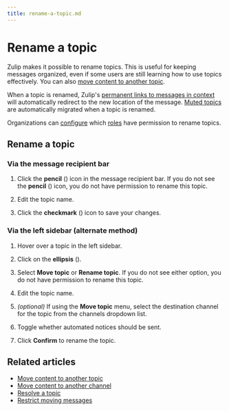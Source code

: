 ```yaml
---
title: rename-a-topic.md
---
```


# Rename a topic

Zulip makes it possible to rename topics. This is useful for keeping messages
organized, even if some users are still learning how to use topics effectively.
You can also [move content to another
topic](/help/move-content-to-another-topic).

When a topic is renamed, Zulip's [permanent links to messages in
context](/help/link-to-a-message-or-conversation#get-a-link-to-a-specific-message)
will automatically redirect to the new location of the message. [Muted
topics](/help/mute-a-topic) are automatically migrated when a topic is renamed.

Organizations can [configure](/help/restrict-moving-messages) which
[roles](/help/roles-and-permissions) have permission to rename topics.

## Rename a topic

### Via the message recipient bar

<Tabs>
<TabItem label="instructions-for-all-platforms">

1. Click the **pencil** (<i class="fa fa-pencil"></i>) icon in the message
   recipient bar. If you do not see the **pencil** (<i class="fa
   fa-pencil"></i>) icon, you do not have permission to rename this topic.

1. Edit the topic name.

1. Click the **checkmark** (<i class="fa fa-check"></i>) icon to save your changes.

</TabItem>
</Tabs>

### Via the left sidebar (alternate method)

<Tabs>
<TabItem label="instructions-for-all-platforms">

1. Hover over a topic in the left sidebar.

1. Click on the **ellipsis** (<i class="zulip-icon zulip-icon-more-vertical"></i>).




1. Select **Move topic** or **Rename topic**. If you do not see either option,
   you do not have permission to rename this topic.

1. Edit the topic name.

1. _(optional)_  If using the **Move topic** menu, select the destination channel
   for the topic from the channels dropdown list.

1. Toggle whether automated notices should be sent.

1. Click **Confirm** to rename the topic.

</TabItem>
</Tabs>

## Related articles

* [Move content to another topic](/help/move-content-to-another-topic)
* [Move content to another channel](/help/move-content-to-another-channel)
* [Resolve a topic](/help/resolve-a-topic)
* [Restrict moving messages](/help/restrict-moving-messages)


